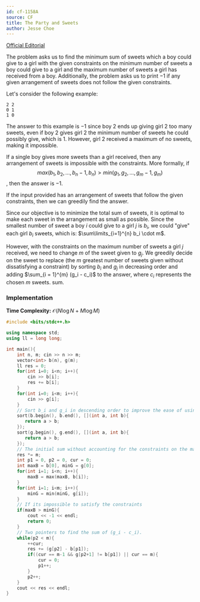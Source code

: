 ```yaml
---
id: cf-1158A
source: CF
title: The Party and Sweets
author: Jesse Choe
---
```


[Official Editorial](https://codeforces.com/blog/entry/66993)

The problem asks us to find the minimum sum of sweets which a boy could give to
a girl with the given constraints on the minimum number of sweets a boy could
give to a girl and the maximum number of sweets a girl has received from a boy.
Additionally, the problem asks us to print $-1$ if any given arrangement of
sweets does not follow the given constraints.

Let's consider the following example:

```
2 2
0 1
1 0
```

The answer to this example is $-1$ since boy $2$ ends up giving girl $2$ too
many sweets, even if boy $2$ gives girl $2$ the minimum number of sweets he
could possibly give, which is $1$. However, girl $2$ received a maximum of no
sweets, making it impossible.

If a single boy gives more sweets than a girl
received, then any arrangement of sweets is impossible with the constraints.
More formally, if
$$max(b_1, b_2, \dots, b_n-1, b_n) > min(g_1, g_2, \dots, g_m-1, g_m)$$, then the
answer is $-1$.

If the input provided has an arrangement of sweets that follow the given
constraints, then we can greedily find the answer.

Since our objective is to minimize the total sum of sweets, it is optimal to
make each sweet in the arrangement as small as possible. Since the smallest
number of sweet a boy $i$ could give to a girl $j$ is $b_i$, we could "give"
each girl $b_i$ sweets, which is: $\sum\limits_{i=1}^{n} b_i \cdot m$.

However, with the constraints on the maximum number of sweets a girl $j$
received, we need to change $m$ of the sweet given to $g_j$. We greedily decide
on the sweet to replace (the $m$ greatest number of sweets given without
dissatisfying a constraint) by sorting $b_i$ and $g_j$ in decreasing order and
adding $\sum_{i = 1}^{m} (g_i - c_i)$ to the answer, where $c_i$ represents the
chosen $m$ sweets.
sum.

### Implementation

**Time Complexity:** $\mathcal{O}(N\log N + M\log M)$

<LanguageSection>

<CPPSection>

```cpp
#include <bits/stdc++.h>

using namespace std;
using ll = long long;

int main(){
	int n, m; cin >> n >> m;
	vector<int> b(n), g(m);
	ll res = 0;
	for(int i=0; i<n; i++){
		cin >> b[i];
		res += b[i];
	}
	for(int i=0; i<m; i++){
		cin >> g[i];
	}
	// Sort b_i and g_i in descending order to improve the ease of using 2P
	sort(b.begin(), b.end(), [](int a, int b){
	   return a > b;
	});
	sort(g.begin(), g.end(), [](int a, int b){
	   return a > b;
	});
	// The initial sum without accounting for the constraints on the maximum values of g_i
	res *= m;
	int p1 = 0, p2 = 0, cur = 0;
	int maxB = b[0], minG = g[0];
	for(int i=1; i<n; i++){
		maxB = max(maxB, b[i]);
	}
	for(int i=1; i<m; i++){
		minG = min(minG, g[i]);
	}
	// If its impossible to satisfy the constraints
	if(maxB > minG){
		cout << -1 << endl;
		return 0;
	}
	// Two pointers to find the sum of (g_i - c_i).
	while(p2 < m){
		++cur;
		res += (g[p2] - b[p1]);
		if((cur == m-1 && g[p2+1] != b[p1]) || cur == m){
			cur = 0;
			p1++;
		}
		p2++;
	}
	cout << res << endl;
}
```

</CPPSection>

</LanguageSection>
